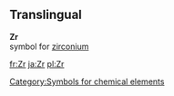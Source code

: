 ==Translingual==
'''Zr'''<br>{{chemistry}} symbol for [[zirconium]]
[[Category:Symbols for chemical elements]]

[[fr:Zr]]
[[ja:Zr]]
[[pl:Zr]]